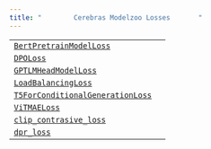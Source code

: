 ```yaml
---
title: "        Cerebras Modelzoo Losses       "
---
```

|     |     |
| --- | --- |  
| [`BertPretrainModelLoss`](cerebras.modelzoo.losses.BertPretrainModelLoss.html#module-cerebras.modelzoo.losses.BertPretrainModelLoss "cerebras.modelzoo.losses.BertPretrainModelLoss") |     |
| [`DPOLoss`](cerebras.modelzoo.losses.DPOLoss.html#module-cerebras.modelzoo.losses.DPOLoss "cerebras.modelzoo.losses.DPOLoss") |     |
| [`GPTLMHeadModelLoss`](cerebras.modelzoo.losses.GPTLMHeadModelLoss.html#module-cerebras.modelzoo.losses.GPTLMHeadModelLoss "cerebras.modelzoo.losses.GPTLMHeadModelLoss") |     |
| [`LoadBalancingLoss`](cerebras.modelzoo.losses.LoadBalancingLoss.html#module-cerebras.modelzoo.losses.LoadBalancingLoss "cerebras.modelzoo.losses.LoadBalancingLoss") |     |
| [`T5ForConditionalGenerationLoss`](cerebras.modelzoo.losses.T5ForConditionalGenerationLoss.html#module-cerebras.modelzoo.losses.T5ForConditionalGenerationLoss "cerebras.modelzoo.losses.T5ForConditionalGenerationLoss") |     |
| [`ViTMAELoss`](cerebras.modelzoo.losses.ViTMAELoss.html#module-cerebras.modelzoo.losses.ViTMAELoss "cerebras.modelzoo.losses.ViTMAELoss") |     |
| [`clip_contrasive_loss`](cerebras.modelzoo.losses.clip_contrasive_loss.html#module-cerebras.modelzoo.losses.clip_contrasive_loss "cerebras.modelzoo.losses.clip_contrasive_loss") |     |
| [`dpr_loss`](cerebras.modelzoo.losses.dpr_loss.html#module-cerebras.modelzoo.losses.dpr_loss "cerebras.modelzoo.losses.dpr_loss") |     |